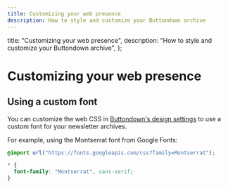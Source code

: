 ```yaml
---
title: Customizing your web presence
description: How to style and customize your Buttondown archive
---
```



  title: "Customizing your web presence",
  description: "How to style and customize your Buttondown archive",
};

# Customizing your web presence

## Using a custom font

You can customize the web CSS in [Buttondown's design settings](https://buttondown.email/settings#css) to use a custom font for your newsletter archives.

For example, using the Montserrat font from Google Fonts:

```css
@import url("https://fonts.googleapis.com/css?family=Montserrat");

* {
  font-family: "Montserrat", sans-serif;
}
```
